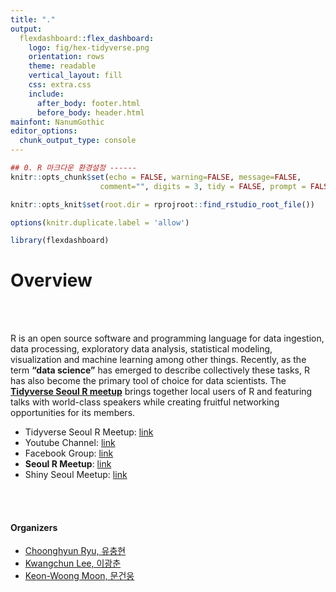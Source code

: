 ```yaml
---
title: "."
output: 
  flexdashboard::flex_dashboard:
    logo: fig/hex-tidyverse.png
    orientation: rows    
    theme: readable
    vertical_layout: fill
    css: extra.css
    include:
      after_body: footer.html
      before_body: header.html
mainfont: NanumGothic 
editor_options: 
  chunk_output_type: console
---
```


```r
## 0. R 마크다운 환경설정 ------
knitr::opts_chunk$set(echo = FALSE, warning=FALSE, message=FALSE,
                    comment="", digits = 3, tidy = FALSE, prompt = FALSE, fig.align = 'center')

knitr::opts_knit$set(root.dir = rprojroot::find_rstudio_root_file())

options(knitr.duplicate.label = 'allow')

library(flexdashboard)
```


Overview
===============================================================================

<br>
<br>

R is an open source software and programming language for data ingestion, data processing, exploratory data analysis, statistical modeling, visualization and machine learning among other things. Recently, as the term **"data science"** has emerged to describe collectively these tasks, R has also become the primary tool of choice for data scientists. The [**Tidyverse Seoul R meetup**](https://www.meetup.com/seoul-r-meetup) brings together local users of R and featuring talks with world-class speakers while creating fruitful networking opportunities for its members.

- Tidyverse Seoul R Meetup: [link](https://tidyverse-korea.github.io/seoul-R/)
- Youtube Channel: [link](https://www.youtube.com/channel/UCW-epmIvjBEhhVXw_F0Nqbw)
- Facebook Group: [link](https://www.facebook.com/groups/tidyverse)
- **Seoul R Meetup**: [link](https://www.meetup.com/seoul-r-meetup)
- Shiny Seoul Meetup: [link](https://github.com/shinykorea/Meetup)

<br>
<br>

#### Organizers

- [Choonghyun Ryu, 유충현](https://github.com/choonghyunryu)
- [Kwangchun Lee, 이광춘](https://github.com/statkclee)
- [Keon-Woong Moon, 문건웅](https://github.com/cardiomoon)
    